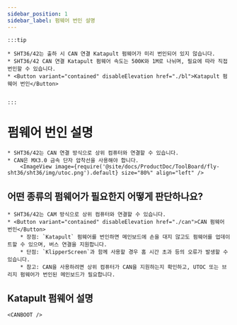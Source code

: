```yaml
---
sidebar_position: 1
sidebar_label: 펌웨어 번인 설명
---
```







    :::tip

    * SHT36/42는 출하 시 CAN 연결 Katapult 펌웨어가 미리 번인되어 있지 않습니다.
    * SHT36/42 CAN 연결 Katapult 펌웨어 속도는 500K와 1M로 나뉘며, 필요에 따라 직접 번인할 수 있습니다.
    * <Button variant="contained" disableElevation href="./bl">Katapult 펌웨어 번인</Button>


    :::

# 펌웨어 번인 설명

    * SHT36/42는 CAN 연결 방식으로 상위 컴퓨터와 연결할 수 있습니다.
    * CAN은 MX3.0 금속 단자 압착선을 사용해야 합니다.
        <ImageView image={require('@site/docs/ProductDoc/ToolBoard/fly-sht36/sht36/img/utoc.png').default} size="80%" align="left" />

## 어떤 종류의 펌웨어가 필요한지 어떻게 판단하나요?

    * SHT36/42는 CAM 방식으로 상위 컴퓨터와 연결할 수 있습니다.
    * <Button variant="contained" disableElevation href="./can">CAN 펌웨어 번인</Button>
        * 장점: `Katapult` 펌웨어를 번인하면 메인보드에 손을 대지 않고도 펌웨어를 업데이트할 수 있으며, 버스 연결을 지원합니다.
        * 단점: `KlipperScreen`과 함께 사용할 경우 홈 시간 초과 등의 오류가 발생할 수 있습니다.
        * 참고: CAN을 사용하려면 상위 컴퓨터가 CAN을 지원하는지 확인하고, UTOC 또는 브리지 펌웨어가 번인된 메인보드가 필요합니다.


## Katapult 펌웨어 설명

    <CANBOOT />